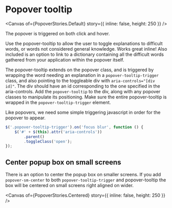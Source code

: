 
<Meta of={PopoverStories} />

# Popover tooltip <Badges of={PopoverStories} />

<Canvas of={PopoverStories.Default} story={{ inline: false, height: 250 }} />

The popover is triggered on both click and hover.

Use the popover-tooltip to allow the user to toggle explanations to difficult words, or words not considered general knowledge. Works great inline! Also included is an option to link to a dictionary containing all the difficult words gathered from your application within the popover itself.

The popover-tooltip extends on the popover class, and is triggered by wrapping the word needing an explanation in a `popover-tooltip-trigger` class, and also pointing to the toggleable div with `aria-controls="[div id]"`. The div should have an id corresponding to the one specified in the aria-controls. Add the `popover-tooltip` to the div, along with any popover classes to manipulate its positioning. Make sure the entire popover-tooltip is wrapped in the `popover-tooltip-trigger` element.

Like popovers, we need some simple triggering javascript in order for the popover to appear.

```javascript
$('.popover-tooltip-trigger').on('focus blur', function () {
	$('#' + $(this).attr('aria-controls'))
		.parent()
		.toggleClass('open');
});
```

## Center popup box on small screens

There is an option to center the popup box on smaller screens. If you add `popover-sm-center` to both `popover-tooltip-trigger` and popover-tooltip the box will be centered on small screens right aligned on wider.

<Canvas of={PopoverStories.Centered} story={{ inline: false, height: 250 }} />
